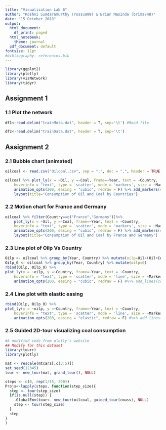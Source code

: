 ---
title: "Visualization Lab 6"
author: "Roshni Sundaramurthy (rossu809) & Brian Masinde (brima748)"
date: "15 October 2018"
output:
  html_document:
    df_print: paged
  html_notebook:
    theme: journal
  pdf_document: default
fontsize: 11pt
#bibliography: references.bib
---

```{r libraries, message=FALSE, warning=FALSE, echo=FALSE}
library(ggplot2)
library(plotly)
library(visNetwork)
library(tidyr)
```

## Assignment 1

### 1.1 Plot the network

```{r echo=FALSE}
df1<-read.delim("trainMeta.dat", header = T, sep='\t') #Read file

df2<-read.delim("trainData.dat", header = T, sep='\t')
```

## Assignment 2

### 2.1 Bubble chart (animated)

```{r}
oilcoal <- read.csv("Oilcoal.csv", sep = ";", dec = ",", header = TRUE, row.names = NULL)

oilcoal %>% plot_ly(x = ~Oil, y =~Coal, frame=~Year, text = ~Country, 
    hoverinfo = "text", type = 'scatter', mode = 'markers', size = ~Marker.size) %>%
    animation_opts(200, easing = "cubic", redraw = F) %>% add_markers(color=~Country) %>% 
    layout(title="Consumption of Oil and Coal by Countries")

```

### 2.2 Motion chart for France and Germany

```{r}

oilcoal %>% filter(Country==c("France","Germany"))%>%
    plot_ly(x = ~Oil, y =~Coal, frame=~Year, text = ~Country, 
    hoverinfo = "text", type = 'scatter', mode = 'markers', size = ~Marker.size) %>%
    animation_opts(200, easing = "cubic", redraw = F) %>% add_markers(color=~Country) %>% 
    layout(title="Consumption of Oil and Coal by France and Germany")

```

### 2.3 Line plot of Oilp Vs Country

```{r}
Oilp <- oilcoal %>% group_by(Year, Country) %>% mutate(oilp=Oil/(Oil+Coal))
Oilp_0 <- oilcoal %>% group_by(Year, Country) %>% mutate(oilp=0)
rbind(Oilp, Oilp_0) %>% 
plot_ly(x = ~oilp, y =~Country, frame=~Year, text = ~Country, 
    hoverinfo = "text", type = 'scatter', mode = 'line', size = ~Marker.size) %>%
    animation_opts(200, easing = "cubic", redraw = F) #%>% add_lines(color=~Country)

```

### 2.4 Line plot with elastic easing

```{r}
rbind(Oilp, Oilp_0) %>% 
plot_ly(x = ~oilp, y =~Country, frame=~Year, text = ~Country, 
    hoverinfo = "text", type = 'scatter', mode = 'line', size = ~Marker.size) %>%
    animation_opts(200, easing = "elastic", redraw = F) #%>% add_lines(color=~Country)
```

### 2.5 Guided 2D-tour visualizing coal consumption

```{r}
#A modified code from plotly's website
## Modify for this dataset
library(tourr)
library(plotly)

mat <- rescale(mtcars[,c(3:5)])
set.seed(12345)
tour <- new_tour(mat, grand_tour(), NULL)

steps <- c(0, rep(1/15, 200))
Projs<-lapply(steps, function(step_size){  
  step <- tour(step_size)
  if(is.null(step)) {
    .GlobalEnv$tour<- new_tour(oilcoal, guided_tour(cmass), NULL)
    step <- tour(step_size)
  }
  step
}
)
```

